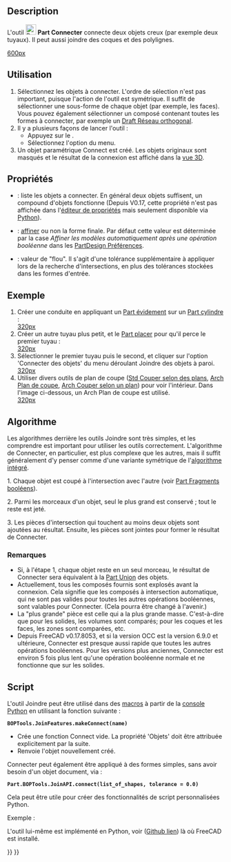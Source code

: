 <languages/>

{{Docnav/fr
|[[Part_Common/fr|Intersection]]
|[[Part_JoinEmbed/fr|Intégrer]]
|[[Part_Workbench/fr|Atelier Part]]
|IconL=Part_Common.svg
|IconR=Part_JoinEmbed.svg
|IconC=Workbench_Part.svg
}}

{{GuiCommand/fr
|Name=Part JoinConnect
|Name/fr=Part Connecter des objets
|MenuLocation=Part → Joindre → Connecter des objets
|Workbenches=[[Part_Workbench/fr|Part]]
|Version=0.16
|SeeAlso=[[Part_JoinEmbed/fr|Part Intégrer]], [[Part_JoinCutout/fr|Part Découper]], [[Part_Boolean/fr|Part Opérations booléennes]], [[Part_Thickness/fr|Part Évider]]
}}

==Description== 

L'outil [[Image:Part_JoinConnect.svg|24px]] '''Part Connecter''' connecte deux objets creux (par exemple deux tuyaux). Il peut aussi joindre des coques et des polylignes.

[[image:JoinFeatures_Connect.png|600px]]

<span id="Usage"></span>
==Utilisation== 

# Sélectionnez les objets à connecter. L'ordre de sélection n'est pas important, puisque l'action de l'outil est symétrique. Il suffit de sélectionner une sous-forme de chaque objet (par exemple, les faces). Vous pouvez également sélectionner un composé contenant toutes les formes à connecter, par exemple un [[Draft_OrthoArray/fr|Draft Réseau orthogonal]].
# Il y a plusieurs façons de lancer l'outil :
#* Appuyez sur le {{Button|[[Image:Part_JoinConnect.svg|16px]] [[Part_JoinConnect/fr|Connecter des objets]]}}.
#* Sélectionnez l'option {{MenuCommand|Part → Joindre → [[Image:Part_JoinConnect.svg|16px]] Connecter des objets}} du menu.
# Un objet paramétrique Connect est créé. Les objets originaux sont masqués et le résultat de la connexion est affiché dans la [[3D_view/fr|vue 3D]].

<span id="Properties"></span>
==Propriétés== 

{{TitleProperty|Connect}}

* {{PropertyData|Objects}} : liste les objets a connecter. En général deux objets suffisent, un compound d'objets fonctionne (Depuis V0.17, cette propriété n'est pas affichée dans l'[[Property_editor/fr|éditeur de propriétés]] mais seulement disponible via [[#Script|Python]]).
* {{PropertyData|Refine}} : [[Part_RefineShape/fr|affiner]] ou non la forme finale. Par défaut cette valeur est déterminée par la case ''Affiner les modèles automatiquement après une opération booléenne'' dans les [[PartDesign_Preferences/fr|PartDesign Préférences]].
* {{PropertyData|Tolerance}} : valeur de "flou". Il s'agit d'une tolérance supplémentaire à appliquer lors de la recherche d'intersections, en plus des tolérances stockées dans les formes d'entrée.

<span id="Example"></span>
==Exemple== 

# Créer une conduite en appliquant un [[Part_Thickness/fr|Part évidement]] sur un [[Part_Cylinder/fr|Part cylindre]] : <br/>[[image:JoinFeatures_Example_step1.png|320px]]
# Créer un autre tuyau plus petit, et le [[Placement/fr|Part placer]] pour qu'il perce le premier tuyau : <br />[[image:JoinFeatures_Example_step2.png|320px]]
# Sélectionner le premier tuyau puis le second, et cliquer sur l'option 'Connecter des objets' du menu déroulant Joindre des objets à paroi.<br/>[[image:JoinFeatures_Example_step3_Connect.png|320px]]
# Utiliser divers outils de plan de coupe  ([[Std_ToggleClipPlane/fr|Std Couper selon des plans]], [[Arch_SectionPlane/fr|Arch Plan de coupe]], [[Arch_CutPlane/fr|Arch Couper selon un plan]]) pour voir l'intérieur. Dans l'image ci-dessous, un Arch Plan de coupe est utilisé.<br/>[[image:JoinFeatures_Example_step4_Connect.png|320px]]

<span id="Algorithm"></span>
==Algorithme==

Les algorithmes derrière les outils Joindre sont très simples, et les comprendre est important pour utiliser les outils correctement. L'algorithme de Connecter, en particulier, est plus complexe que les autres, mais il suffit généralement d'y penser comme d'une variante symétrique de l'[[Part_JoinEmbed/fr#Algorithme|algorithme intégré]].

1. Chaque objet est coupé à l'intersection avec l'autre (voir [[Part_BooleanFragments/fr|Part Fragments booléens]]). 

2. Parmi les morceaux d'un objet, seul le plus grand est conservé ; tout le reste est jeté.

3. Les pièces d'intersection qui touchent au moins deux objets sont ajoutées au résultat. Ensuite, les pièces sont jointes pour former le résultat de Connecter.

<span id="Notes"></span>
===Remarques=== 

* Si, à l'étape 1, chaque objet reste en un seul morceau, le résultat de Connecter sera équivalent à la [[Part_Fuse/fr|Part Union]] des objets.
* Actuellement, tous les composés fournis sont explosés avant la connexion. Cela signifie que les composés à intersection automatique, qui ne sont pas valides pour toutes les autres opérations booléennes, sont valables pour Connecter. (Cela pourra être changé à l'avenir.)
* La "plus grande" pièce est celle qui a la plus grande masse. C'est-à-dire que pour les solides, les volumes sont comparés; pour les coques et les faces, les zones sont comparées, etc.
* Depuis FreeCAD v0.17.8053, et si la version OCC est la version 6.9.0 et ultérieure, Connecter est presque aussi rapide que toutes les autres opérations booléennes. Pour les versions plus anciennes, Connecter est environ 5 fois plus lent qu'une opération booléenne normale et ne fonctionne que sur les solides.

<span id="Scripting"></span>
==Script==

L'outil Joindre peut être utilisé dans des [[Macros/fr|macros]] à partir de la [[Python_console/fr|console Python]] en utilisant la fonction suivante :

 '''BOPTools.JoinFeatures.makeConnect(name)'''

* Crée une fonction Connect vide. La propriété 'Objets' doit être attribuée explicitement par la suite.
* Renvoie l'objet nouvellement créé.

Connecter peut également être appliqué à des formes simples, sans avoir besoin d'un objet document, via :

 '''Part.BOPTools.JoinAPI.connect(list_of_shapes, tolerance = 0.0)'''

Cela peut être utile pour créer des fonctionnalités de script personnalisées Python.

Exemple :

{{code|code=
import Part
j = Part.BOPTools.JoinFeatures.makeConnect(name= 'Connect')
j.Objects = FreeCADGui.Selection.getSelection()
}}

L'outil lui-même est implémenté en Python, voir {{FileName|/Mod/Part/BOPTools/JoinFeatures.py}} ([https://github.com/FreeCAD/FreeCAD/blob/master/src/Mod/Part/BOPTools/JoinFeatures.py Github lien]) là où FreeCAD est installé.


{{Docnav/fr
|[[Part_Common/fr|Intersection]]
|[[Part_JoinEmbed/fr|Intégrer]]
|[[Part_Workbench/fr|Atelier Part]]
|IconL=Part_Common.svg
|IconR=Part_JoinEmbed.svg
|IconC=Workbench_Part.svg
}}

{{Part_Tools_navi{{#translation:}}}}
{{Userdocnavi{{#translation:}}}}